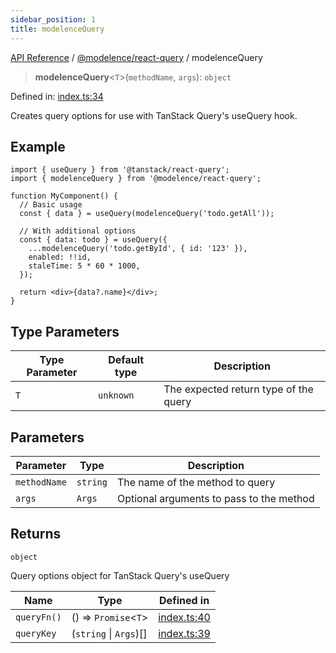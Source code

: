 ```yaml
---
sidebar_position: 1
title: modelenceQuery
---
```


[API Reference](/api-reference/@modelence/react-query/functions/../../../index) / [@modelence/react-query](/api-reference/@modelence/react-query/functions/../index) / modelenceQuery

> **modelenceQuery**\<`T`\>(`methodName`, `args`): `object`

Defined in: [index.ts:34](https://github.com/modelence/modelence/blob/695283456ab3c7d27a234a575033101333191efa/packages/react-query/src/index.ts#L34)

Creates query options for use with TanStack Query's useQuery hook.

## Example

```tsx
import { useQuery } from '@tanstack/react-query';
import { modelenceQuery } from '@modelence/react-query';

function MyComponent() {
  // Basic usage
  const { data } = useQuery(modelenceQuery('todo.getAll'));

  // With additional options
  const { data: todo } = useQuery({
    ...modelenceQuery('todo.getById', { id: '123' }),
    enabled: !!id,
    staleTime: 5 * 60 * 1000,
  });

  return <div>{data?.name}</div>;
}
```

## Type Parameters

| Type Parameter | Default type | Description |
| ------ | ------ | ------ |
| `T` | `unknown` | The expected return type of the query |

## Parameters

| Parameter | Type | Description |
| ------ | ------ | ------ |
| `methodName` | `string` | The name of the method to query |
| `args` | `Args` | Optional arguments to pass to the method |

## Returns

`object`

Query options object for TanStack Query's useQuery

| Name | Type | Defined in |
| ------ | ------ | ------ |
| `queryFn()` | () => `Promise`\<`T`\> | [index.ts:40](https://github.com/modelence/modelence/blob/695283456ab3c7d27a234a575033101333191efa/packages/react-query/src/index.ts#L40) |
| `queryKey` | (`string` \| `Args`)[] | [index.ts:39](https://github.com/modelence/modelence/blob/695283456ab3c7d27a234a575033101333191efa/packages/react-query/src/index.ts#L39) |
